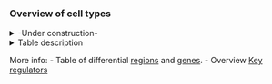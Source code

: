 ### Overview of cell types

<!-- (Remove whole section?) -->

<details><summary>-Under construction-</i></summary>
Short description of the central brain cell types and their corresponding scRNA clusters

* 3 main families: Glia - Neurons (OL/CB)  & devel?

* Overview of the data available by cell type

* A "card" for each cell type with the summary of info? 
    (Can also include the info on the table)
    - selected motifs/TFs?
    - information on how they were annotated
    - validation (ex. for KCs)
    
* Refer to the paper for details? (or vice-versa? :) )
</details>

<details><summary> Table description</i> </summary>

Has information about the different clusters/cell types, e.g. correspondence across datasets (RNA-ATAC), & within clusterings (e.g. different granularity within ATAC), it also has some notes from Jasper (e.g. neurotransmitter, whether it is glia/neuron… & some clarifications, such as "confidence level", which cell types it might include [some are not just one cell type], or what was used to annotate it [e.g. specific marker]...)

Relevant columns?: 
- Cell type/ Cluster (full name)
- Description
- Certainty
- Neurotransmitter 
- 'ID' in RNA and ATAC datasets

We could also provide the list of cell IDs per cluster

</details>

More info: 
- Table of differential [regions](https://fbdapp.aertslab.org/test/FBD_App/?_inputs_&page=%22Nw_Tables%22) and [genes](https://fbdapp.aertslab.org/test/FBD_App/?_inputs_&page=%22Nw_Tables%22).
- Overview [Key regulators](https://fbdapp.aertslab.org/test/FBD_App/?_inputs_&page=%22Nw_CellTypeTFs%22&Nw_CellTypeTFs-tab=%22dotplots%22)

